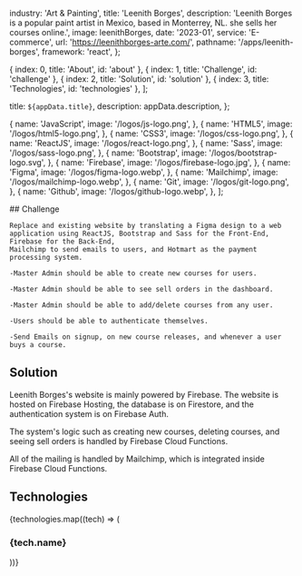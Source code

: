 
  industry: 'Art & Painting',
  title: 'Leenith Borges',
  description: 'Leenith Borges is a popular paint artist in Mexico, based in Monterrey, NL. she sells her courses online.',
  image: leenithBorges,
  date: '2023-01',
  service: 'E-commerce',
  url: 'https://leenithborges-arte.com/',
  pathname: '/apps/leenith-borges',
  framework: 'react',
};

  { index: 0, title: 'About', id: 'about' },
  { index: 1, title: 'Challenge', id: 'challenge' },
  { index: 2, title: 'Solution', id: 'solution' },
  { index: 3, title: 'Technologies', id: 'technologies' },
];

  title: `${appData.title}`,
  description: appData.description,
};

  {
    name: 'JavaScript',
    image: '/logos/js-logo.png',
  },
  {
    name: 'HTML5',
    image: '/logos/html5-logo.png',
  },
  {
    name: 'CSS3',
    image: '/logos/css-logo.png',
  },
  {
    name: 'ReactJS',
    image: '/logos/react-logo.png',
  },
  {
    name: 'Sass',
    image: '/logos/sass-logo.png',
  },
  {
    name: 'Bootstrap',
    image: '/logos/bootstrap-logo.svg',
  },
  {
    name: 'Firebase',
    image: '/logos/firebase-logo.jpg',
  },
  {
    name: 'Figma',
    image: '/logos/figma-logo.webp',
  },
  {
    name: 'Mailchimp',
    image: '/logos/mailchimp-logo.webp',
  },
  {
    name: 'Git',
    image: '/logos/git-logo.png',
  },
  {
    name: 'Github',
    image: '/logos/github-logo.webp',
  },
];

<Container>

<Border className="my-8" />

  <Section id="challenge">
    ## Challenge

    Replace and existing website by translating a Figma design to a web application using ReactJS, Bootstrap and Sass for the Front-End, Firebase for the Back-End, 
    Mailchimp to send emails to users, and Hotmart as the payment processing system.

    -Master Admin should be able to create new courses for users.

    -Master Admin should be able to see sell orders in the dashboard.

    -Master Admin should be able to add/delete courses from any user.

    -Users should be able to authenticate themselves.

    -Send Emails on signup, on new course releases, and whenever a user buys a course.

  </Section>

<Border className="my-8" />

<Section id="solution">

## Solution

<AppSolution image='leenith-borges.png' href={appData.url}>

Leenith Borges's website is mainly powered by Firebase. The website is hosted on Firebase Hosting, the database is on Firestore, and the authentication 
system is on Firebase Auth.

The system's logic such as creating new courses, deleting courses, and seeing sell orders is handled by Firebase Cloud Functions.

All of the mailing is handled by Mailchimp, which is integrated inside Firebase Cloud Functions.

</AppSolution>

</Section>

<Border className="my-8" />

<Section id="technologies">

## Technologies

<FadeInStagger className="flex gap-4 mt-6 flex-wrap" faster once>
  {technologies.map((tech) => (
    <FadeIn key={tech.name}>
      <div className="mt-auto">
        <Image
          src={tech.image}
          className="object-contain rounded-md m-auto"
          alt=""
          height={64}
          width={64}
          style={{
            width: 64,
            height: 64,
          }}
        />
        <h3 className="text-sm font-semibold tracking-tight text-[#525df3] text-center bg-white rounded-full w-min px-2 m-2 mx-auto">{tech.name}</h3>
      </div>
    </FadeIn>
  ))}
</FadeInStagger>

</Section>

</Container>